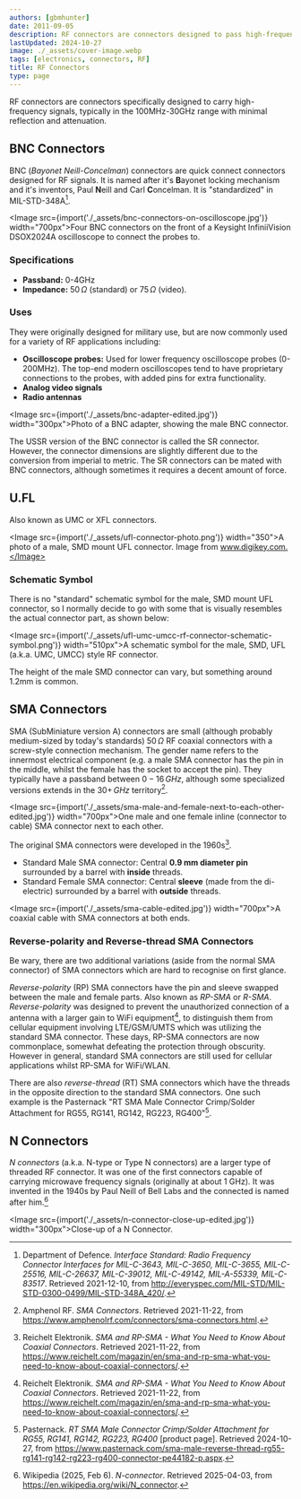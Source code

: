 ```yaml
---
authors: [gbmhunter]
date: 2011-09-05
description: RF connectors are connectors designed to pass high-frequency signals with minimal reflection and attenuation.
lastUpdated: 2024-10-27
image: ./_assets/cover-image.webp
tags: [electronics, connectors, RF]
title: RF Connectors
type: page
---
```


RF connectors are connectors specifically designed to carry high-frequency signals, typically in the 100MHz-30GHz range with minimal reflection and attenuation.

## BNC Connectors

BNC (_Bayonet Neill-Concelman_) connectors are quick connect connectors designed for RF signals. It is named after it's **B**ayonet locking mechanism and it's inventors, Paul **N**eill and Carl **C**oncelman. It is "standardized" in MIL-STD-348A[^everyspec-mil-std-348a].

<Image src={import('./_assets/bnc-connectors-on-oscilloscope.jpg')} width="700px">Four BNC connectors on the front of a Keysight InfiniiVision DSOX2024A oscilloscope to connect the probes to.</Image>

### Specifications

* **Passband:** 0-4GHz
* **Impedance:** $50\,\Omega$ (standard) or $75\,\Omega$ (video).

### Uses 

They were originally designed for military use, but are now commonly used for a variety of RF applications including:

* **Oscilloscope probes:** Used for lower frequency oscilloscope probes (0-200MHz). The top-end modern oscilloscopes tend to have proprietary connections to the probes, with added pins for extra functionality.
* **Analog video signals**
* **Radio antennas**

<Image src={import('./_assets/bnc-adapter-edited.jpg')} width="300px">Photo of a BNC adapter, showing the male BNC connector.</Image>

The USSR version of the BNC connector is called the SR connector. However, the connector dimensions are slightly different due to the conversion from imperial to metric. The SR connectors can be mated with BNC connectors, although sometimes it requires a decent amount of force.

## U.FL

Also known as UMC or XFL connectors.

<Image src={import('./_assets/ufl-connector-photo.png')} width="350">A photo of a male, SMD mount UFL connector. Image from www.digikey.com.</Image>

### Schematic Symbol

There is no "standard" schematic symbol for the male, SMD mount UFL connector, so I normally decide to go with some that is visually resembles the actual connector part, as shown below:

<Image src={import('./_assets/ufl-umc-umcc-rf-connector-schematic-symbol.png')} width="510px">A schematic symbol for the male, SMD, UFL (a.k.a. UMC, UMCC) style RF connector.</Image>

The height of the male SMD connector can vary, but something around 1.2mm is common.

## SMA Connectors

SMA (SubMiniature version A) connectors are small (although probably medium-sized by today's standards) $50\,\Omega$ RF coaxial connectors with a screw-style connection mechanism. The gender name refers to the innermost electrical component (e.g. a male SMA connector has the pin in the middle, whilst the female has the socket to accept the pin). They typically have a passband between $0-16\,GHz$, although some specialized versions extends in the $30{+}\,GHz$ territory[^amphenolrf-sma].

<Image src={import('./_assets/sma-male-and-female-next-to-each-other-edited.jpg')} width="700px">One male and one female inline (connector to cable) SMA connector next to each other.</Image>

The original SMA connectors were developed in the 1960s[^reichelt-sma-rpsma].

* Standard Male SMA connector: Central **0.9 mm diameter pin** surrounded by a barrel with **inside** threads.
* Standard Female SMA connector: Central **sleeve** (made from the di-electric) surrounded by a barrel with **outside** threads.

<Image src={import('./_assets/sma-cable-edited.jpg')} width="700px">A coaxial cable with SMA connectors at both ends.</Image>

### Reverse-polarity and Reverse-thread SMA Connectors

Be wary, there are two additional variations (aside from the normal SMA connector) of SMA connectors which are hard to recognise on first glance.

_Reverse-polarity_ (RP) SMA connectors have the pin and sleeve swapped between the male and female parts. Also known as _RP-SMA_ or _R-SMA_. _Reverse-polarity_ was designed  to prevent the unauthorized connection of a antenna with a larger gain to WiFi equipment[^reichelt-sma-rpsma], to distinguish them from cellular equipment involving LTE/GSM/UMTS which was utilizing the standard SMA connector. These days, RP-SMA connectors are now commonplace, somewhat defeating the protection through obscurity. However in general, standard SMA connectors are still used for cellular applications whilst RP-SMA for WiFi/WLAN.

There are also _reverse-thread_ (RT) SMA connectors which have the threads in the opposite direction to the standard SMA connectors. One such example is the Pasternack "RT SMA Male Connector Crimp/Solder Attachment for RG55, RG141, RG142, RG223, RG400"[^pasternack-rt-sma-male-connector].

## N Connectors

_N connectors_ (a.k.a. N-type or Type N connectors) are a larger type of threaded RF connector. It was one of the first connectors capable of carrying microwave frequency signals (originally at about 1 GHz). It was invented in the 1940s by Paul Neill of Bell Labs and the connected is named after him.[^wikipedia-n-connector]

<Image src={import('./_assets/n-connector-close-up-edited.jpg')} width="300px">Close-up of a N Connector.</Image>

[^reichelt-sma-rpsma]:  Reichelt Elektronik. _SMA and RP-SMA - What You Need to Know About Coaxial Connectors_. Retrieved 2021-11-22, from https://www.reichelt.com/magazin/en/sma-and-rp-sma-what-you-need-to-know-about-coaxial-connectors/.
[^amphenolrf-sma]:  Amphenol RF. _SMA Connectors_. Retrieved 2021-11-22, from https://www.amphenolrf.com/connectors/sma-connectors.html.
[^everyspec-mil-std-348a]:  Department of Defence. _Interface Standard: Radio Frequency Connector Interfaces for MIL-C-3643, MIL-C-3650, MIL-C-3655, MIL-C-25516, MIL-C-26637, MIL-C-39012, MIL-C-49142, MIL-A-55339, MIL-C-83517_. Retrieved 2021-12-10, from http://everyspec.com/MIL-STD/MIL-STD-0300-0499/MIL-STD-348A_420/.
[^pasternack-rt-sma-male-connector]: Pasternack. _RT SMA Male Connector Crimp/Solder Attachment for RG55, RG141, RG142, RG223, RG400_ [product page]. Retrieved 2024-10-27, from https://www.pasternack.com/sma-male-reverse-thread-rg55-rg141-rg142-rg223-rg400-connector-pe44182-p.aspx.
[^wikipedia-n-connector]: Wikipedia (2025, Feb 6). _N-connector_. Retrieved 2025-04-03, from https://en.wikipedia.org/wiki/N_connector.
